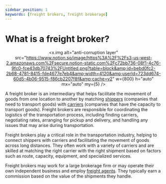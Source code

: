 ```yaml
---
sidebar_position: 1
keywords: [freight brokers, freight brokerage]
---
```



# What is a freight broker?

<div align="center">

<x.img
  alt="anti-corruption layer"
  src="https://www.notion.so/image/https%3A%2F%2Fs3-us-west-2.amazonaws.com%2Fsecure.notion-static.com%2Fc72bb736-08f1-4c76-9fc0-fce43db70743%2FUntitled.png?table=block&amp;id=bebd0fc2-2b68-4781-8415-fde4677e7eb4&amp;width=4120&amp;userId=723dd674-60d5-4b06-9515-f86cb2207f8f&amp;cache=v2"
  w={800}
  h="auto"
  mx="auto"
  my={5}
/>

</div>

A freight broker is an intermediary that helps facilitate the movement of goods from one location to another by matching [shippers](../shippers/what-are-shippers-in-logistics.mdx) (companies that need to transport goods) with [carriers](../carriers/what-are-carriers-in-trucking.mdx) (companies that have the capacity to transport goods). Freight brokers are responsible for coordinating the logistics of the transportation process, including finding carriers, negotiating rates, arranging for pickup and delivery, and handling any issues that may arise during transportation.

Freight brokers play a critical role in the transportation industry, helping to connect shippers with carriers and facilitating the movement of goods across long distances. They often work with a variety of carriers and are skilled at matching the right carrier with the right shipment based on factors such as route, capacity, equipment, and specialized services.

Freight brokers may work for a large brokerage firm or may operate their own independent business and employ [freight agents](./what-are-freight-agents.mdx). They typically earn a commission based on the value of the shipments they handle.
